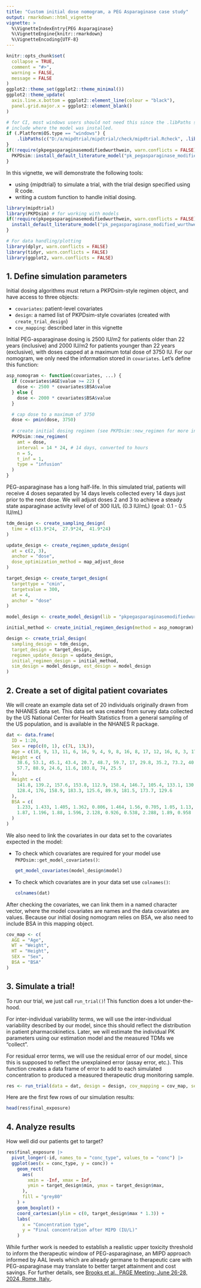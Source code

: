 ```yaml
---
title: "Custom initial dose nomogram, a PEG Asparaginase case study"
output: rmarkdown::html_vignette
vignette: >
  %\VignetteIndexEntry{PEG Asparaginase}
  %\VignetteEngine{knitr::rmarkdown}
  %\VignetteEncoding{UTF-8}
---
```


```r
knitr::opts_chunk$set(
  collapse = TRUE,
  comment = "#>",
  warning = FALSE, 
  message = FALSE
)
ggplot2::theme_set(ggplot2::theme_minimal())
ggplot2::theme_update(
  axis.line.x.bottom = ggplot2::element_line(colour = "black"),
  panel.grid.major.x = ggplot2::element_blank()
)
```

```r
# for CI, most windows users should not need this since the .libPaths should
# include where the model was installed.
if (.Platform$OS.type == "windows") { 
    .libPaths(c("D:/a/mipdtrial/mipdtrial/check/mipdtrial.Rcheck", .libPaths()))
}
if(!require(pkpegasparaginasemodifiedwurthwein, warn.conflicts = FALSE)) {
  PKPDsim::install_default_literature_model("pk_pegasparaginase_modified_wurthwein")
}
```

In this vignette, we will demonstrate the following tools:

- using {mipdtrial} to simulate a trial, with the trial design specified using
  R code.
- writing a custom function to handle initial dosing.

```r
library(mipdtrial)
library(PKPDsim) # for working with models
if(!require(pkpegasparaginasemodifiedwurthwein, warn.conflicts = FALSE)) {
  install_default_literature_model("pk_pegasparaginase_modified_wurthwein")
}

# For data handling/plotting
library(dplyr, warn.conflicts = FALSE)
library(tidyr, warn.conflicts = FALSE)
library(ggplot2, warn.conflicts = FALSE)

```

## 1. Define simulation parameters

Initial dosing algorithms must return a PKPDsim-style regimen object, and have
access to three objects:

- `covariates`: patient-level covariates
- `design`: a named list of PKPDsim-style covariates (created with `create_trial_design`)
- `cov_mapping`: described later in this vignette

Initial PEG-asparaginase dosing is 2500 IU/m2 for patients older than 22 years
(inclusive) and 2000 IU/m2 for patients younger than 22 years (exclusive), with
doses capped at a maximum total dose of 3750 IU. For our nomogram, we only need
the information stored in `covariates`. Let's define this function:

```r
asp_nomogram <- function(covariates, ...) {
  if (covariates$AGE$value >= 22) {
    dose <- 2500 * covariates$BSA$value
  } else {
    dose <- 2000 * covariates$BSA$value
  }

  # cap dose to a maximum of 3750
  dose <- pmin(dose, 3750)
  
  # create initial dosing regimen (see PKPDsim::new_regimen for more info)
  PKPDsim::new_regimen(
    amt = dose, 
    interval = 14 * 24, # 14 days, converted to hours
    n = 5,
    t_inf = 1,
    type = "infusion"
  )
}
```

PEG-asparaginase has a long half-life. In this simulated trial, patients 
will receive 4 doses separated by 14 days levels collected every 14 days just 
prior to the next dose. We will adjust doses 2 and 3 to achieve a steady state 
asparaginase activity level of of 300 IU/L (0.3 IU/mL) (goal: 0.1 - 0.5 IU/mL)

```r
tdm_design <- create_sampling_design(
  time = c(13.9*24,  27.9*24,  41.9*24)
)

update_design <- create_regimen_update_design(
  at = c(2, 3),
  anchor = "dose",
  dose_optimization_method = map_adjust_dose
)

target_design <- create_target_design(
  targettype = "cmin", 
  targetvalue = 300,
  at = 4,
  anchor = "dose"
)

model_design <- create_model_design(lib = "pkpegasparaginasemodifiedwurthwein")

initial_method <- create_initial_regimen_design(method = asp_nomogram)

design <- create_trial_design(
  sampling_design = tdm_design,
  target_design = target_design,
  regimen_update_design = update_design,
  initial_regimen_design = initial_method,
  sim_design = model_design, est_design = model_design
)
```

## 2. Create a set of digital patient covariates

We will create an example data set of 20 individuals originally drawn from the
NHANES data set. This data set was created from survey data collected by the US
National Center for Health Statistics from a general sampling of the US
population, and is available in the NHANES R package.


```r
dat <- data.frame(
  ID = 1:20,
  Sex = rep(c(0, 1), c(7L, 13L)),
  Age = c(10, 9, 13, 11, 6, 16, 9, 4, 9, 8, 16, 8, 17, 12, 16, 8, 3, 17, 13, 7),
  Weight = c(
    38.6, 53.1, 45.1, 43.4, 20.7, 48.7, 59.7, 17, 29.8, 35.2, 73.2, 40.1, 72.3,
    57.7, 88.9, 24.6, 11.6, 103.8, 74, 25.5
  ),
  Height = c(
    141.8, 139.2, 157.6, 153.8, 112.9, 158.4, 146.7, 105.4, 133.1, 130.6, 172,
    128.4, 176, 158.9, 183.3, 125.6, 89.9, 181.5, 173.7, 129.6
  ),
  BSA = c(
    1.233, 1.433, 1.405, 1.362, 0.806, 1.464, 1.56, 0.705, 1.05, 1.13, 
    1.87, 1.196, 1.88, 1.596, 2.128, 0.926, 0.538, 2.288, 1.89, 0.958
  )
)
```

We also need to link the covariates in our data set to the covariates expected
in the model:

  - To check which covariates are required for your model use `PKPDsim::get_model_covariates()`:

    ```r
    get_model_covariates(model_design$model)
    ```
  
  - To check which covariates are in your data set use `colnames()`:

    ```r
    colnames(dat)
    ```

After checking the covariates, we can link them in a named character vector, 
where the model covariates are names and the data covariates are values.
Because our initial dosing nomogram relies on BSA, we also need to include BSA
in this mapping object.

```r
cov_map <- c(
  AGE = "Age", 
  WT = "Weight", 
  HT = "Height", 
  SEX = "Sex",
  BSA = "BSA"
)
```

## 3. Simulate a trial!

To run our trial, we just call `run_trial()`! This function does a lot
under-the-hood.

For inter-individual variability terms, we will use the inter-individual
variability described by our model, since this should reflect the distribution 
in patient pharmacokinetics. Later, we will estimate the individual PK 
parameters using our estimation model and the measured TDMs we "collect".

For residual error terms, we will use the residual error of our model,
since this is supposed to reflect the unexplained error (assay error, 
etc.). This function creates a data frame of error to add to each simulated 
concentration to produced a measured therapeutic drug monitoring sample.

```r
res <- run_trial(data = dat, design = design, cov_mapping = cov_map, seed = 1)
```

Here are the first few rows of our simulation results:

```r
head(res$final_exposure)
```

## 4. Analyze results

How well did our patients get to target?

```r
res$final_exposure |> 
  pivot_longer(-id, names_to = "conc_type", values_to = "conc") |> 
  ggplot(aes(x = conc_type, y = conc)) +
    geom_rect(
      aes(
        xmin = -Inf, xmax = Inf, 
        ymin = target_design$min, ymax = target_design$max,
      ),
      fill = "grey80"
    ) +
    geom_boxplot() +
    coord_cartesian(ylim = c(0, target_design$max * 1.3)) +
    labs(
      x = "Concentration type",
      y = "Final concentration after MIPD (IU/L)"
    )
```

While further work is needed to establish a realistic upper toxicity threshold
to inform the therapeutic window of PEG-asparaginase, an MIPD approach informed
by AAL levels which are already germane to therapeutic care with
PEG-asparaginase may translate to better target attainment and cost savings. For
further details, see [Brooks et al., PAGE Meeting; June 26-28, 2024, Rome,
Italy.](https://www.page-meeting.org/default.asp?abstract=10796).

